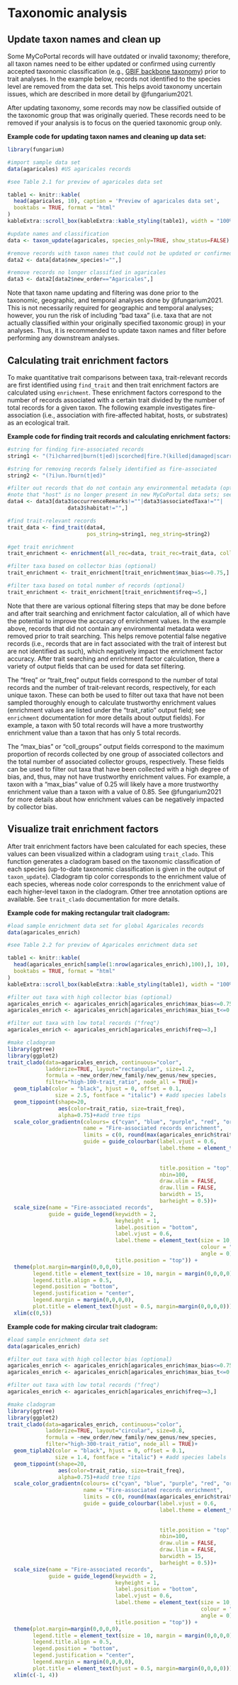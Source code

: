 # Taxonomic analysis {#tax}

## Update taxon names and clean up

Some MyCoPortal records will have outdated or invalid taxonomy; therefore, all taxon names need to be either updated or confirmed using currently accepted taxonomic classification (e.g., [GBIF backbone taxonomy](https://www.gbif.org/dataset/d7dddbf4-2cf0-4f39-9b2a-bb099caae36c)) prior to trait analyses. In the example below, records not identified to the species level are removed from the data set. This helps avoid taxonomy uncertain issues, which are described in more detail by @fungarium2021.

After updating taxonomy, some records may now be classified outside of the taxonomic group that was originally queried. These records need to be removed if your analysis is to focus on the queried taxonomic group only. 

**Example code for updating taxon names and cleaning up data set:**
```r
library(fungarium)

#import sample data set
data(agaricales) #US agaricales records

#see Table 2.1 for preview of agaricales data set
```

```r
table1 <- knitr::kable(
  head(agaricales, 10), caption = 'Preview of agaricales data set',
  booktabs = TRUE, format = "html"
)
kableExtra::scroll_box(kableExtra::kable_styling(table1), width = "100%", height = "300px")
```

```r
#update names and classification
data <- taxon_update(agaricales, species_only=TRUE, show_status=FALSE)

#remove records with taxon names that could not be updated or confirmed
data2 <- data[data$new_species!="",]

#remove records no longer classified in agaricales
data3 <- data2[data2$new_order=="Agaricales",] 

```

Note that taxon name updating and filtering was done prior to the taxonomic, geographic, and temporal analyses done by @fungarium2021. This is not necessarily required for geographic and temporal analyses; however, you run the risk of including "bad taxa" (i.e. taxa that are not actually classified within your originally specified taxonomic group) in your analyses. Thus, it is recommended to update taxon names and filter before performing any downstream analyses.

## Calculating trait enrichment factors

To make quantitative trait comparisons between taxa, trait-relevant records are first identified using `find_trait` and then trait enrichment factors are calculated using `enrichment`. These enrichment factors correspond to the number of records associated with a certain trait divided by the number of total records for a given taxon. The following example investigates fire-association (i.e., association with fire-affected habitat, hosts, or substrates) as an ecological trait.

**Example code  for finding trait records and calculating enrichment factors:**
```r
#string for finding fire-associated records
string1 <- "(?i)charred|burn(t|ed)|scorched|fire.?(killed|damaged|scarred)|killed.by.fire"

#string for removing records falsely identified as fire-associated
string2 <- "(?i)un.?burn(t|ed)"

#filter out records that do not contain any environmental metadata (optional)
#note that "host" is no longer present in new MyCoPortal data sets; see find_trait documentation
data4 <- data3[data3$occurrenceRemarks!=""|data3$associatedTaxa!=""|
                   data3$habitat!="",]

#find trait-relevant records
trait_data <- find_trait(data4,
                         pos_string=string1, neg_string=string2)

#get trait enrichment
trait_enrichment <- enrichment(all_rec=data, trait_rec=trait_data, coll_bias=TRUE, status_feed=FALSE)

#filter taxa based on collector bias (optional)
trait_enrichment <- trait_enrichment[trait_enrichment$max_bias<=0.75,]

#filter taxa based on total number of records (optional)
trait_enrichment <- trait_enrichment[trait_enrichment$freq>=5,]
```

Note that there are various optional filtering steps that may be done before and after trait searching and enrichment factor calculation, all of which have the potential to improve the accuracy of enrichment values. In the example above, records that did not contain any environmental metadata were removed prior to trait searching. This helps remove potential false negative records (i.e., records that are in fact associated with the trait of interest but are not identified as such), which negatively impact the enrichment factor accuracy. After trait searching and enrichment factor calculation, there a variety of output fields that can be used for data set filtering.

The "freq" or "trait_freq" output fields correspond to the number of total records and the number of trait-relevant records, respectively, for each unique taxon. These can both be used to filter out taxa that have not been sampled thoroughly enough to calculate trustworthy enrichment values (enrichment values are listed under the "trait_ratio" output field; see `enrichment` documentation for more details about output fields). For example, a taxon with 50 total records will have a more trustworthy enrichment value than a taxon that has only 5 total records.

The "max_bias" or "coll_groups" output fields correspond to the maximum proportion of records collected by one group of associated collectors and the total number of associated collector groups, respectively. These fields can be used to filter out taxa that have been collected with a high degree of bias, and, thus, may not have trustworthy enrichment values. For example, a taxon with a "max_bias" value of 0.25 will likely have a more trustworthy enrichment value than a taxon with a value of 0.85. See @fungarium2021 for more details about how enrichment values can be negatively impacted by collector bias.

## Visualize trait enrichment factors

After trait enrichment factors have been calculated for each species, these values can been visualized within a cladogram using `trait_clado`. This function generates a cladogram based on the taxonomic classification of each species (up-to-date taxonomic classification is given in the output of `taxon_update`). Cladogram tip color corresponds to the enrichment value of each species, whereas node color corresponds to the enrichment value of each higher-level taxon in the cladogram. Other tree annotation options are available. See `trait_clado` documentation for more details.

**Example code for making rectangular trait cladogram:**
```r
#load sample enrichment data set for global Agaricales records
data(agaricales_enrich)

#see Table 2.2 for preview of Agaricales enrichment data set
```

```r
table1 <- knitr::kable(
  head(agaricales_enrich[sample(1:nrow(agaricales_enrich),100),], 10), caption = 'Preview of Agaricales enrichment data set',
  booktabs = TRUE, format = "html"
)
kableExtra::scroll_box(kableExtra::kable_styling(table1), width = "100%", height = "300px")
```

```r

#filter out taxa with high collector bias (optional)
agaricales_enrich <- agaricales_enrich[agaricales_enrich$max_bias<=0.75,]
agaricales_enrich <- agaricales_enrich[agaricales_enrich$max_bias_t<=0.75,]

#filter out taxa with low total records ("freq")
agaricales_enrich <- agaricales_enrich[agaricales_enrich$freq>=3,]

#make cladogram
library(ggtree)
library(ggplot2)
trait_clado(data=agaricales_enrich, continuous="color",
            ladderize=TRUE, layout="rectangular", size=1.2,
            formula = ~new_order/new_family/new_genus/new_species,
            filter="high-100-trait_ratio", node_all = TRUE)+
  geom_tiplab(color = "black", hjust = 0, offset = 0.1,
               size = 2.5, fontface = "italic") + #add species labels
  geom_tippoint(shape=20,
                aes(color=trait_ratio, size=trait_freq),
                alpha=0.75)+#add tree tips
  scale_color_gradientn(colours= c("cyan", "blue", "purple", "red", "orange"),
                        name = "Fire-associated records enrichment",
                        limits = c(0, round(max(agaricales_enrich$trait_ratio),2)),
                        guide = guide_colourbar(label.vjust = 0.6,
                                                label.theme = element_text(size = 10,
                                                                           colour = "black",
                                                                           angle = 0),
                                                title.position = "top",
                                                nbin=100,
                                                draw.ulim = FALSE,
                                                draw.llim = FALSE,
                                                barwidth = 15,
                                                barheight = 0.5))+
  scale_size(name = "Fire-associated records",
             guide = guide_legend(keywidth = 2,
                                  keyheight = 1,
                                  label.position = "bottom",
                                  label.vjust = 0.6,
                                  label.theme = element_text(size = 10,
                                                             colour = "black",
                                                             angle = 0),
                                  title.position = "top")) +
  theme(plot.margin=margin(0,0,0,0),
        legend.title = element_text(size = 10, margin = margin(0,0,0,0)),
        legend.title.align = 0.5,
        legend.position = "bottom",
        legend.justification = "center",
        legend.margin = margin(0,0,0,0),
        plot.title = element_text(hjust = 0.5, margin=margin(0,0,0,0)))+
  xlim(c(0,5))

```


**Example code for making circular trait cladogram:**
```r
#load sample enrichment data set
data(agaricales_enrich)

#filter out taxa with high collector bias (optional)
agaricales_enrich <- agaricales_enrich[agaricales_enrich$max_bias<=0.75,]
agaricales_enrich <- agaricales_enrich[agaricales_enrich$max_bias_t<=0.75,]

#filter out taxa with low total records ("freq")
agaricales_enrich <- agaricales_enrich[agaricales_enrich$freq>=3,]

#make cladogram
library(ggtree)
library(ggplot2)
trait_clado(data=agaricales_enrich, continuous="color",
            ladderize=TRUE, layout="circular", size=0.8,
            formula = ~new_order/new_family/new_genus/new_species,
            filter="high-300-trait_ratio", node_all = TRUE)+
  geom_tiplab2(color = "black", hjust = 0, offset = 0.1,
               size = 1.4, fontface = "italic") + #add species labels
  geom_tippoint(shape=20,
                aes(color=trait_ratio, size=trait_freq),
                alpha=0.75)+#add tree tips
  scale_color_gradientn(colours= c("cyan", "blue", "purple", "red", "orange"),
                        name = "Fire-associated records enrichment",
                        limits = c(0, round(max(agaricales_enrich$trait_ratio),2)),
                        guide = guide_colourbar(label.vjust = 0.6,
                                                label.theme = element_text(size = 10,
                                                                           colour = "black",
                                                                           angle = 0),
                                                title.position = "top",
                                                nbin=100,
                                                draw.ulim = FALSE,
                                                draw.llim = FALSE,
                                                barwidth = 15,
                                                barheight = 0.5))+
  scale_size(name = "Fire-associated records",
             guide = guide_legend(keywidth = 2,
                                  keyheight = 1,
                                  label.position = "bottom",
                                  label.vjust = 0.6,
                                  label.theme = element_text(size = 10,
                                                             colour = "black",
                                                             angle = 0),
                                  title.position = "top")) +
  theme(plot.margin=margin(0,0,0,0),
        legend.title = element_text(size = 10, margin = margin(0,0,0,0)),
        legend.title.align = 0.5,
        legend.position = "bottom",
        legend.justification = "center",
        legend.margin = margin(0,0,0,0),
        plot.title = element_text(hjust = 0.5, margin=margin(0,0,0,0)))+
  xlim(c(-1, 4))
```

